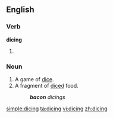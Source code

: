 
==English==

===Verb===
'''dicing'''

# {{present participle of|[[dice]]}}

===Noun===
{{en-noun}}

# A game of [[dice]].
# A fragment of [[diced]] food.
#: '''''bacon''' dicings''

[[simple:dicing]]
[[ta:dicing]]
[[vi:dicing]]
[[zh:dicing]]